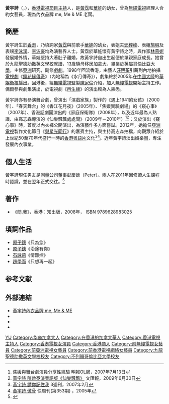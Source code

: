 {{藝人
| 類型 = 女藝人
| 姓名 = 黃宇詩
| 图片 = 黃宇詩.jpg
| 圖片簡介 = 《[[香港經濟日報|香港經濟日報]]》（理財 Star Talk）專訪
| 图片尺寸 = 200px
| 原名 = 
| 羅馬拼音 = 
| 英文名 = Ursule Wong
| 綽號 = 
| 出生日期 = {{birth date and age|1976|4|2}} 
| 出生地點 = {{HKG-1959}}
| 籍貫 = [[廣東|廣東]][[番禺區|番禺]]
| 逝世日期 = 
| 逝世地點 = 
| 教育程度 = [[亚洲研究|亚洲研究]]系學士（副修戏剧）
| 母校 = [[九龍聖德肋撒英文學校|九龍聖德肋撒英文學校]]<br>[[英屬哥倫比亞大學|英屬哥倫比亞大學]]
| 語言 = [[粵語|粵語]]、[[英語|英語]]、[[國語|國語]]
| 國籍 = {{CAN}}
| 永久居留權 = {{HKG}}
| 配偶 = 
| 兒女 = 
| 父母 = 父：[[黃霑|黃霑]]<br>母：[[華娃|華娃]]
| 職業 = [[演員|演員]]、[[主持人|主持人]]、[[商人|商人]]
| 出身地 = {{HKG}}
| 出道日期 = 1998年
| 宗教信仰 = 
| 活躍年代 = 1998年至2012年
| 經紀公司 = [[無綫電視|無綫電視]]（2000年至2012年）
| 相關團體 = me, Me & ME（2010年至今）
| 網站 = 
| imdb = 2191340
}}

'''黃宇詩'''（{{lang-en |Ursule Wong}}，{{bd|1976年|4月2日|catIdx=Huang黃}}），[[香港|香港]][[電視節目主持|電視節目主持]]人，是[[黃霑|黃霑]]和[[華娃|華娃]]的幼女，曾為[[無綫電視|無綫電視]]經理人合約女藝員，現為內衣品牌 me, Me & ME 老闆。

==簡歷==
黃宇詩生於[[香港|香港]]，乃填詞家[[黃霑|黃霑]]與前歌手[[華娃|華娃]]的幼女，表姐夫[[鄧梓峰|鄧梓峰]]、表姐[[施明|施明]]及表甥[[李泳漢|李泳漢]]、[[李泳豪|李泳豪]]均為演藝界人士。黃霑於華娃懷有黃宇詩之時，與作家[[林燕妮|林燕妮]]發展婚外情，華娃堅持大著肚子離婚，故黃宇詩自出生起便於單親家庭成長。她曾於[[九龍聖德肋撒英文學校|九龍聖德肋撒英文學校]]就讀，13歲隨母移居[[加拿大|加拿大]]，畢業於[[英屬哥倫比亞大學|英屬哥倫比亞大學]]，主修[[亞洲|亞洲]]研究，副修[[戲劇|戲劇]]。1998年回流香港，由藝人[[汪明荃|汪明荃]]引薦到內地拍攝[[電視劇|電視劇]]《[[鏡花緣傳奇|鏡花緣傳奇]]》（內地稱為《水月傳奇》），劇集終於2005年在[[中國大陸|中國大陸]]的[[華娛衛視|華娛衛視]]播出。回港後，經[[無綫電視|無綫電視]]監製[[陳家倫_(監製)|陳家倫]]介紹，加入[[無綫電視|無綫電視]]開始主持工作。偶爾參與劇集演出，於電視劇《[[再生緣_(2002年電視劇)|再生緣]]》的演出較為人熟悉。

黃宇詩亦有參演舞台劇，曾演出「演戲家族」製作的《遇上1941的女孩》（2000年）、「春天舞台」的《香江花月夜》（2005年）、「焦媛實驗劇場」的《窺心事》（2007年）、香港話劇團演出的《家庭保衛隊》（2008年），以及近年最為人熟識、由[[高志森|高志森]]導演的《仙樂飄飄處處聞》（2009年－2010年）<ref>[http://ol.mingpao.com/cfm/star5.cfm?File=20070713/saa01/mbd1.txt 焦媛與舞台劇演員分享性經驗] 明報OL網，2007年7月13日</ref><ref>[http://paper.wenweipo.com/2009/06/30/EN0906300005.htm 黃宇詩 陳啟泰演粵語版《仙樂飄飄》] 文匯報，2009年6月30日</ref>；又於演出《窺心事》時，首度以內衣褲公開演出，為演藝作多方面嘗試。2012年，她擔任[[亞洲電視|亞洲電視]]製作文化節目《[[與星光同行|與星光同行]]》的嘉賓主持，與主持高志森拍檔，向觀眾介紹於上世紀50至70年代盛行一時的[[香港|香港]][[香港電影#粵語電影|粵語片]]文化<ref>[http://www.3weekly.com/share/threeweekly/0384/ent/20070215ent0058/content.htm 黃宇詩 請你記住我] {{Wayback|url=http://www.3weekly.com/share/threeweekly/0384/ent/20070215ent0058/content.htm |date=20070312013027 }} 3週刊，2007年2月</ref><ref>[http://www.xpweekly.com/share/xpweekly/0353/ent/20050526ent0060/content.htm 黃宇詩 傲骨] {{Wayback|url=http://www.xpweekly.com/share/xpweekly/0353/ent/20050526ent0060/content.htm |date=20070313113627 }} 快周刊(第353期) ，2005年</ref>。近年黃宇詩淡出娛樂圈，專注發展內衣事業。

==個人生活==
黃宇詩現任男友是測量公司董事彭慶餘（Peter）。兩人在2011年因修讀人生課程時認識，並在翌年正式交往。<ref>{{cite news|url=https://eastweek.my-magazine.me/main/67339|title=懶理被指小三 黃宇詩電眼調情|publisher=東周刊|date=2017-06-16}}</ref>

==著作==
* 《問.我》，香港：知出版，2008年， ISBN 9789628983025

==填詞作品==
*[[原子鏸|原子鏸]]《只為您》
*[[原子鏸|原子鏸]]《沿途有你》
*[[石詠莉|石詠莉]]《情難控》
*[[趙學而|趙學而]]《只想再一起》

==参考文献==
{{Reflist}}

==外部連結==
*[http://memenme.asia/  黃宇詩內衣品牌 me, Me & ME]
*{{Sinaweibo|wonguc}}
*{{Facebook|wonguc}}
*{{Instagram|ucwong}}

{{DEFAULTSORT:WONG}}
[[Category:黃姓|YU]]
[[Category:华裔加拿大人|Category:华裔加拿大人]]
[[Category:在香港的加拿大華人|Category:在香港的加拿大華人]]
[[Category:香港電視主持人|Category:香港電視主持人]]
[[Category:香港電視女演員|Category:香港電視女演員]]
[[Category:香港商人|Category:香港商人]]
[[Category:前無綫電視女藝員|Category:前無綫電視女藝員]]
[[Category:前亞洲電視女藝員|Category:前亞洲電視女藝員]]
[[Category:前香港電視網絡女藝員|Category:前香港電視網絡女藝員]]
[[Category:九龍聖德肋撒英文學校校友|Category:九龍聖德肋撒英文學校校友]]
[[Category:不列顛哥倫比亞大學校友|Category:不列顛哥倫比亞大學校友]]